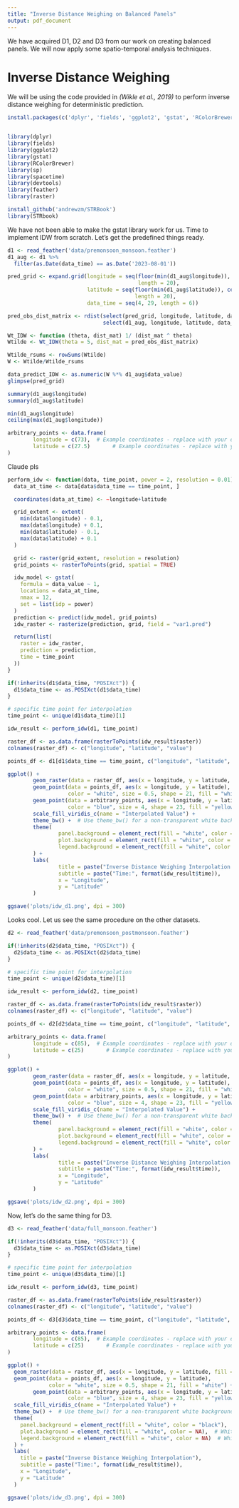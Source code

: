 ```yaml
---
title: "Inverse Distance Weighing on Balanced Panels"
output: pdf_document
---
```


We have acquired D1, D2 and D3 from our work on creating balanced panels. We will now apply some
spatio-temporal analysis techniques.

# Inverse Distance Weighing
We will be using the code provided in _(Wikle et al., 2019)_ to perform inverse distance weighing for
deterministic prediction.
```r
install.packages(c('dplyr', 'fields', 'ggplot2', 'gstat', 'RColorBrewer', 'sp', 'spacetime', 'devtools', 'raster'))


library(dplyr)
library(fields)
library(ggplot2)
library(gstat)
library(RColorBrewer)
library(sp)
library(spacetime)
library(devtools)
library(feather)
library(raster)

install_github('andrewzm/STRBook')
library(STRbook)
```
We have not been able to make the gstat library work for us.
Time to implement IDW from scratch. Let's get the predefined things ready.

```r
d1 <- read_feather('data/premonsoon_monsoon.feather')
d1_aug <- d1 %>%
  filter(as.Date(data_time) == as.Date('2023-08-01'))

pred_grid <- expand.grid(longitude = seq(floor(min(d1_aug$longitude)), ceiling(max(d1_aug$longitude)),
                                         length = 20),
                         latitude = seq(floor(min(d1_aug$latitude)), ceiling(max(d1_aug$latitude)),
                                        length = 20),
                         data_time = seq(4, 29, length = 6))

pred_obs_dist_matrix <- rdist(select(pred_grid, longitude, latitude, data_time),
                              select(d1_aug, longitude, latitude, data_time))

Wt_IDW <- function (theta, dist_mat) 1/ (dist_mat ^ theta)
Wtilde <- Wt_IDW(theta = 5, dist_mat = pred_obs_dist_matrix)

Wtilde_rsums <- rowSums(Wtilde)
W <- Wtilde/Wtilde_rsums

data_predict_IDW <- as.numeric(W %*% d1_aug$data_value)
glimpse(pred_grid)

summary(d1_aug$longitude)
summary(d1_aug$latitude)

min(d1_aug$longitude)
ceiling(max(d1_aug$longitude))

arbitrary_points <- data.frame(
        longitude = c(73),  # Example coordinates - replace with your desired points
        latitude = c(27.5)       # Example coordinates - replace with your desired points
)
```

Claude pls
```r
perform_idw <- function(data, time_point, power = 2, resolution = 0.01) {
  data_at_time <- data[data$data_time == time_point, ]

  coordinates(data_at_time) <- ~longitude+latitude

  grid_extent <- extent(
    min(data$longitude) - 0.1,
    max(data$longitude) + 0.1,
    min(data$latitude) - 0.1,
    max(data$latitude) + 0.1
  )

  grid <- raster(grid_extent, resolution = resolution)
  grid_points <- rasterToPoints(grid, spatial = TRUE)

  idw_model <- gstat(
    formula = data_value ~ 1,
    locations = data_at_time,
    nmax = 12,
    set = list(idp = power)
  )
  prediction <- predict(idw_model, grid_points)
  idw_raster <- rasterize(prediction, grid, field = "var1.pred")

  return(list(
    raster = idw_raster,
    prediction = prediction,
    time = time_point
  ))
}

if(!inherits(d1$data_time, "POSIXct")) {
  d1$data_time <- as.POSIXct(d1$data_time)
}

# specific time point for interpolation
time_point <- unique(d1$data_time)[1]

idw_result <- perform_idw(d1, time_point)

raster_df <- as.data.frame(rasterToPoints(idw_result$raster))
colnames(raster_df) <- c("longitude", "latitude", "value")

points_df <- d1[d1$data_time == time_point, c("longitude", "latitude", "data_value")]

ggplot() +
        geom_raster(data = raster_df, aes(x = longitude, y = latitude, fill = value)) +
        geom_point(data = points_df, aes(x = longitude, y = latitude),
                   color = "white", size = 0.5, shape = 21, fill = "white") +
        geom_point(data = arbitrary_points, aes(x = longitude, y = latitude),
                   color = "blue", size = 4, shape = 23, fill = "yellow") +
        scale_fill_viridis_c(name = "Interpolated Value") +
        theme_bw() +  # Use theme_bw() for a non-transparent white background
        theme(
                panel.background = element_rect(fill = "white", color = "black"),  # White panel background
                plot.background = element_rect(fill = "white", color = NA),  # White plot background
                legend.background = element_rect(fill = "white", color = NA)  # White legend background
        ) +
        labs(
                title = paste("Inverse Distance Weighing Interpolation (D1)"),
                subtitle = paste("Time:", format(idw_result$time)),
                x = "Longitude",
                y = "Latitude"
        )

ggsave('plots/idw_d1.png', dpi = 300)
```
Looks cool. Let us see the same procedure on the other datasets.
```r
d2 <- read_feather('data/premonsoon_postmonsoon.feather')

if(!inherits(d2$data_time, "POSIXct")) {
  d2$data_time <- as.POSIXct(d2$data_time)
}

# specific time point for interpolation
time_point <- unique(d2$data_time)[1]

idw_result <- perform_idw(d2, time_point)

raster_df <- as.data.frame(rasterToPoints(idw_result$raster))
colnames(raster_df) <- c("longitude", "latitude", "value")

points_df <- d2[d2$data_time == time_point, c("longitude", "latitude", "data_value")]

arbitrary_points <- data.frame(
        longitude = c(85),  # Example coordinates - replace with your desired points
        latitude = c(25)       # Example coordinates - replace with your desired points
)

ggplot() +
        geom_raster(data = raster_df, aes(x = longitude, y = latitude, fill = value)) +
        geom_point(data = points_df, aes(x = longitude, y = latitude),
                   color = "white", size = 0.5, shape = 21, fill = "white") +
        geom_point(data = arbitrary_points, aes(x = longitude, y = latitude),
                   color = "blue", size = 4, shape = 23, fill = "yellow") +
        scale_fill_viridis_c(name = "Interpolated Value") +
        theme_bw() +  # Use theme_bw() for a non-transparent white background
        theme(
                panel.background = element_rect(fill = "white", color = "black"),  # White panel background
                plot.background = element_rect(fill = "white", color = NA),  # White plot background
                legend.background = element_rect(fill = "white", color = NA)  # White legend background
        ) +
        labs(
                title = paste("Inverse Distance Weighing Interpolation (D2)"),
                subtitle = paste("Time:", format(idw_result$time)),
                x = "Longitude",
                y = "Latitude"
        )

ggsave('plots/idw_d2.png', dpi = 300)
```
Now, let's do the same thing for D3.
```r
d3 <- read_feather('data/full_monsoon.feather')

if(!inherits(d3$data_time, "POSIXct")) {
  d3$data_time <- as.POSIXct(d3$data_time)
}

# specific time point for interpolation
time_point <- unique(d3$data_time)[1]

idw_result <- perform_idw(d3, time_point)

raster_df <- as.data.frame(rasterToPoints(idw_result$raster))
colnames(raster_df) <- c("longitude", "latitude", "value")

points_df <- d3[d3$data_time == time_point, c("longitude", "latitude", "data_value")]

arbitrary_points <- data.frame(
        longitude = c(85),  # Example coordinates - replace with your desired points
        latitude = c(25)       # Example coordinates - replace with your desired points
)

ggplot() +
  geom_raster(data = raster_df, aes(x = longitude, y = latitude, fill = value)) +
  geom_point(data = points_df, aes(x = longitude, y = latitude),
             color = "white", size = 0.5, shape = 21, fill = "white") +
        geom_point(data = arbitrary_points, aes(x = longitude, y = latitude),
                   color = "blue", size = 4, shape = 23, fill = "yellow") +
  scale_fill_viridis_c(name = "Interpolated Value") +
  theme_bw() +  # Use theme_bw() for a non-transparent white background
  theme(
    panel.background = element_rect(fill = "white", color = "black"),  # White panel background
    plot.background = element_rect(fill = "white", color = NA),  # White plot background
    legend.background = element_rect(fill = "white", color = NA)  # White legend background
  ) +
  labs(
    title = paste("Inverse Distance Weighing Interpolation"),
    subtitle = paste("Time:", format(idw_result$time)),
    x = "Longitude",
    y = "Latitude"
  )

ggsave('plots/idw_d3.png', dpi = 300)
```